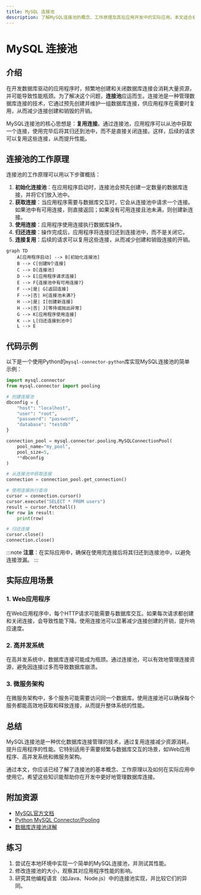```yaml
---
title: MySQL 连接池
description: 了解MySQL连接池的概念、工作原理及其在应用开发中的实际应用。本文适合初学者，包含代码示例和实际案例。
---
```


# MySQL 连接池

## 介绍

在开发数据库驱动的应用程序时，频繁地创建和关闭数据库连接会消耗大量资源，并可能导致性能瓶颈。为了解决这个问题，**连接池**应运而生。连接池是一种管理数据库连接的技术，它通过预先创建并维护一组数据库连接，供应用程序在需要时复用，从而减少连接创建和销毁的开销。

MySQL连接池的核心思想是：**复用连接**。通过连接池，应用程序可以从池中获取一个连接，使用完毕后将其归还到池中，而不是直接关闭连接。这样，后续的请求可以复用这些连接，从而提升性能。

## 连接池的工作原理

连接池的工作原理可以用以下步骤概括：

1. **初始化连接池**：在应用程序启动时，连接池会预先创建一定数量的数据库连接，并将它们放入池中。
2. **获取连接**：当应用程序需要与数据库交互时，它会从连接池中请求一个连接。如果池中有可用连接，则直接返回；如果没有可用连接且池未满，则创建新连接。
3. **使用连接**：应用程序使用连接执行数据库操作。
4. **归还连接**：操作完成后，应用程序将连接归还到连接池中，而不是关闭它。
5. **连接复用**：后续的请求可以复用这些连接，从而减少创建和销毁连接的开销。

```mermaid
graph TD
    A[应用程序启动] --> B[初始化连接池]
    B --> C[创建N个连接]
    C --> D[连接池]
    D --> E[应用程序请求连接]
    E --> F{连接池中有可用连接?}
    F -->|是| G[返回连接]
    F -->|否| H{连接池未满?}
    H -->|是| I[创建新连接]
    H -->|否| J[等待或抛出异常]
    G --> K[应用程序使用连接]
    K --> L[归还连接到池中]
    L --> E
```

## 代码示例

以下是一个使用Python的`mysql-connector-python`库实现MySQL连接池的简单示例：

```python
import mysql.connector
from mysql.connector import pooling

# 创建连接池
dbconfig = {
    "host": "localhost",
    "user": "root",
    "password": "password",
    "database": "testdb"
}

connection_pool = mysql.connector.pooling.MySQLConnectionPool(
    pool_name="my_pool",
    pool_size=5,
    **dbconfig
)

# 从连接池中获取连接
connection = connection_pool.get_connection()

# 使用连接执行查询
cursor = connection.cursor()
cursor.execute("SELECT * FROM users")
result = cursor.fetchall()
for row in result:
    print(row)

# 归还连接
cursor.close()
connection.close()
```

:::note
**注意**：在实际应用中，确保在使用完连接后将其归还到连接池中，以避免连接泄漏。
:::

## 实际应用场景

### 1. Web应用程序

在Web应用程序中，每个HTTP请求可能需要与数据库交互。如果每次请求都创建和关闭连接，会导致性能下降。使用连接池可以显著减少连接创建的开销，提升响应速度。

### 2. 高并发系统

在高并发系统中，数据库连接可能成为瓶颈。通过连接池，可以有效地管理连接资源，避免因连接过多而导致数据库崩溃。

### 3. 微服务架构

在微服务架构中，多个服务可能需要访问同一个数据库。使用连接池可以确保每个服务都能高效地获取和释放连接，从而提升整体系统的性能。

## 总结

MySQL连接池是一种优化数据库连接管理的技术，通过复用连接减少资源消耗，提升应用程序的性能。它特别适用于需要频繁与数据库交互的场景，如Web应用程序、高并发系统和微服务架构。

通过本文，你应该已经了解了连接池的基本概念、工作原理以及如何在实际应用中使用它。希望这些知识能帮助你在开发中更好地管理数据库连接。

## 附加资源

- [MySQL官方文档](https://dev.mysql.com/doc/)
- [Python MySQL Connector/Pooling](https://dev.mysql.com/doc/connector-python/en/connector-python-example-connecting-pooling.html)
- [数据库连接池详解](https://www.baeldung.com/java-connection-pooling)

## 练习

1. 尝试在本地环境中实现一个简单的MySQL连接池，并测试其性能。
2. 修改连接池的大小，观察其对应用程序性能的影响。
3. 研究其他编程语言（如Java、Node.js）中的连接池实现，并比较它们的异同。

